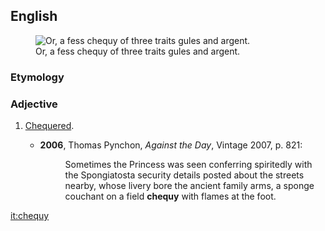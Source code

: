 ==English==
[[File:Counts of Mark Arms.svg|thumb|Or, a fess chequy of three traits gules and argent.]]
===Etymology===
{{archaic spelling of|[[checky]]}}

===Adjective===
{{en-adj|-}}

# {{heraldry}} [[chequered|Chequered]].
#*'''2006''', Thomas Pynchon, ''Against the Day'', Vintage 2007, p. 821:
#*:Sometimes the Princess was seen conferring spiritedly with the Spongiatosta security details posted about the streets nearby, whose livery bore the ancient family arms, a sponge couchant on a field '''chequy''' with flames at the foot.

[[it:chequy]]